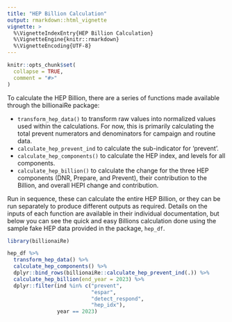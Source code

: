 ```yaml
---
title: "HEP Billion Calculation"
output: rmarkdown::html_vignette
vignette: >
  %\VignetteIndexEntry{HEP Billion Calculation}
  %\VignetteEngine{knitr::rmarkdown}
  %\VignetteEncoding{UTF-8}
---
```


```r
knitr::opts_chunk$set(
  collapse = TRUE,
  comment = "#>"
)
```

To calculate the HEP Billion, there are a series of functions made available through
the billionaiRe package:

* `transform_hep_data()` to transform raw values into normalized values used within the calculations. For now, this is primarily calculating the total prevent numerators and denominators for campaign and routine data.
* `calculate_hep_prevent_ind` to calculate the sub-indicator for 'prevent'.
* `calculate_hep_components()` to calculate the HEP index, and levels for all components.
* `calculate_hep_billion()` to calculate the change for the three HEP components (DNR, Prepare, and Prevent), their contribution to the Billion, and overall HEPI change and contribution.

Run in sequence, these can calculate the entire HEP Billion, or they can be run separately
to produce different outputs as required. Details on the inputs of each function are
available in their individual documentation, but below you can see the quick
and easy Billions calculation done using the sample fake HEP data provided
in the package, `hep_df`.

```r
library(billionaiRe)

hep_df %>%
  transform_hep_data() %>%
  calculate_hep_components() %>%
  dplyr::bind_rows(billionaiRe::calculate_hep_prevent_ind(.)) %>%
  calculate_hep_billion(end_year = 2023) %>%
  dplyr::filter(ind %in% c("prevent",
                           "espar",
                           "detect_respond",
                           "hep_idx"),
                year == 2023)
```
